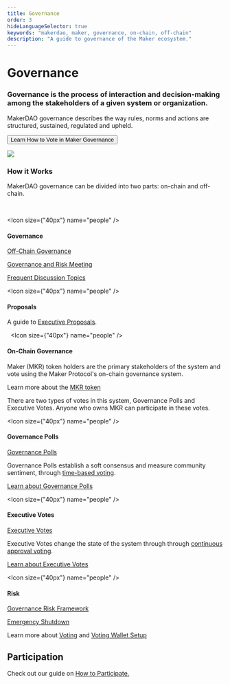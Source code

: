 ```yaml
---
title: Governance
order: 3
hideLanguageSelector: true
keywords: "makerdao, maker, governance, on-chain, off-chain"
description: "A guide to governance of the Maker ecosystem."
---
```


# Governance

<InfoBlock>

<Box>

### Governance is the process of interaction and decision-making among the stakeholders of a given system or organization.

MakerDAO governance describes the way rules, norms and actions are structured, sustained, regulated and upheld.

<Button to="learn/governance"> Learn How to Vote in Maker Governance </Button>

</Box>

<Image src="/images/Mark_maker@4x.png" />

</InfoBlock>

### How it Works

MakerDAO governance can be divided into two parts: on-chain and off-chain.

<Chocolate>

<Box>  

<Icon size={"40px"} name="people" />

#### Governance 

[Off-Chain Governance](/learn/governance/off-chain-gov/)

[Governance and Risk Meeting](.mdx)

[Frequent Discussion Topics](discussion.mdx)

</Box>

<Box>

<Icon size={"40px"} name="people" />

#### Proposals

A guide to [Executive Proposals](participate.mdx#executive_proposals).

</Box>

<Box>

  <Icon size={"40px"} name="people" />

#### On-Chain Governance

Maker (MKR) token holders are the primary stakeholders of the system and vote using the Maker Protocol's on-chain governance system.

<CTA>

Learn more about the [MKR token](mkr-token.mdx)

</CTA>

There are two types of votes in this system, Governance Polls and Executive Votes. Anyone who owns MKR can participate in these votes.

</Box>

</Chocolate>

<Chocolate>

<Box>

<Icon size={"40px"} name="people" />

#### Governance Polls

[Governance Polls](voting.mdx#Governance_Polls)

Governance Polls establish a soft consensus and measure community sentiment, through [time-based voting](https://github.com/makerdao/community/tree/8c6ffe921304ce8743ffd415a55b32870e3fa2b7/faqs/governance/README.md#how-long-is-the-voting-period-of-a-governance-poll).

[Learn about Governance Polls](voting.mdx#governance_polls)

</Box>

<Box>

<Icon size={"40px"} name="people" />

#### Executive Votes

[Executive Votes](executive-vote.mdx)

Executive Votes change the state of the system through through [continuous approval voting](https://github.com/makerdao/community/tree/8c6ffe921304ce8743ffd415a55b32870e3fa2b7/faqs/governance/README.md#what-is-continuous-approval-voting).

[Learn about Executive Votes](voting.mdx#executive-votes)

</Box>

<Box>

<Icon size={"40px"} name="people" />

#### Risk

[Governance Risk Framework](gov-risk-framework.mdx)

[Emergency Shutdown](emergency-shutdown.mdx)

</Box>

</Chocolate>

<CTA>

Learn more about [Voting](voting.mdx) and [Voting Wallet Setup](voting-setup.mdx)

</CTA>


## Participation

<CTA>

Check out our guide on [How to Participate.](participate.mdx)

</CTA>
